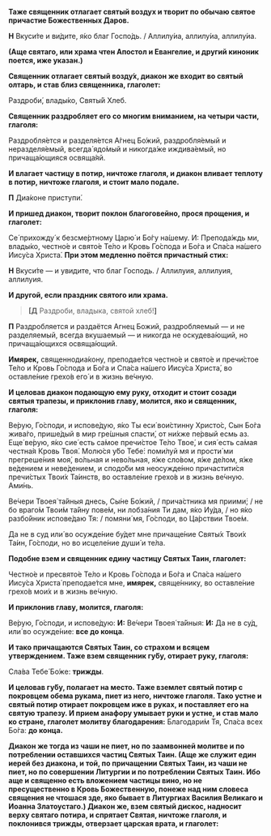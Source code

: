 **Таже священник отлагает святый воздух и творит по обычаю святое причастие Божественных Даров.**

**Н** Вкуси́те и ви́дите, я́ко благ Госпо́дь. / Аллилу́иа, аллилу́иа, аллилу́иа.

**(Аще святаго, или храма чтен Апостол и Евангелие, и другий киноник поется, иже указан.)**

**Священник отлагает святый возду́х, диакон же входит во святый олтарь, и став близ священника, глаголет:**

Раздроби́, влады́ко, Святы́й Хлеб.

**Священник раздробляет его со многим вниманием, на четыри части, глаголя:**

Раздробля́ется и разделя́ется А́гнец Бо́жий, раздробля́емый и неразделя́емый, всегда́ ядо́мый и никогда́же иждива́емый, но причаща́ющияся освяща́яй.

**И влагает частицу в потир, ничтоже глаголя, и диакон вливает теплоту в потир, ничтоже глаголя, и стоит мало подале.**

**П** Диа́коне приступи́.

**И пришед диакон, творит поклон благоговейно, прося прощения, и глаголет:**

Се́ прихожду́ к безсме́ртному Царю́ и Бо́гу на́шему. И: Препода́ждь ми, влады́ко, честно́е и свято́е Те́ло и Кровь Го́спода и Бо́га и Спа́са на́шего Иису́са Христа́.
**При этом медленно поётся причастный стих:**

**Н** Вкуси́те — и увидите, что благ Господь. / Аллилуия, аллилуия, аллилуия.

**И другой, если праздник святого или храма.**

> **[Д** Раздроби, владыка, святой хлеб!**]**

**П** Раздробляется и раздаётся Агнец Божий, раздробляемый — и не разделяемый, всегда вкушаемый — и никогда не оскудева́ющий, но причаща́ющихся освяща́ющий.

**Имярек,** священнодиа́кону, преподае́тся честно́е и свято́е и пречи́стое Те́ло и Кровь Го́спода и Бо́га и Спа́са на́шего Иису́са Христа́, во оставле́ние грехо́в его́ и в жизнь ве́чную.

**И целовав диакон подающую ему руку, отходит и стоит созади святыя трапезы, и приклонив главу, молится, яко и священник, глаголя:**

Ве́рую, Го́споди, и испове́дую, я́ко Ты еси́ вои́стинну Христо́с, Сын Бо́га жива́го, прише́дый в мир гре́шныя спасти́, от ни́хже пе́рвый есмь аз. Еще́ ве́рую, я́ко сие́ есть са́мое пречи́стое Те́ло Твое́, и сия́ есть са́мая честна́я Кровь Твоя́. Молю́ся у́бо Тебе́: поми́луй мя и прости́ ми прегреше́ния моя́, во́льная и нево́льная, я́же сло́вом, я́же де́лом, я́же ве́дением и неве́дением, и сподо́би мя неосужде́нно причастити́ся пречи́стых Твои́х Та́инств, во оставле́ние грехо́в и в жизнь ве́чную. Ами́нь.

Ве́чери Твоея́ та́йныя днесь, Сы́не Бо́жий, / прича́стника мя приими́; / не бо враго́м Твои́м та́йну пове́м, ни лобза́ния Ти дам, я́ко Иу́да, / но я́ко разбо́йник испове́даю Тя: / помяни́ мя, Го́споди, во Ца́рствии Твое́м.

Да не в суд или́ во осужде́ние бу́дет мне причаще́ние Святы́х Твои́х Та́ин, Го́споди, но во исцеле́ние души́ и те́ла.

**Подобне взем и священник едину частицу Святых Таин, глаголет:**

Честно́е и пресвято́е Те́ло и Кровь Го́спода и Бо́га и Спа́са на́шего Иису́са Христа́ преподае́тся мне, **имярек,** свяще́ннику, во оставле́ние грехо́в мои́х и в жизнь ве́чную.

**И приклонив главу, молится, глаголя:**

Ве́рую, Го́споди, и испове́дую: **И:** Ве́чери Твоея́ та́йныя: **И:** Да не в су́д, или́ во осужде́ние: **все до конца**.

**И тако причащаются Святых Таин, со страхом и всяцем утверждением. Таже взем священник гу́бу, отирает руку, глаголя:**

Сла́ва Тебе́ Бо́же: **трижды**.

**И целовав гу́бу, полагает на место. Таже вземлет святый потир с покровцем обема рукама, пиет из него, ничтоже глаголя. Тако устне и святый потир отирает покровцем иже в руках, и поставляет его на святую трапезу. И прием анафору умывает руки и устне, и став мало ко стране, глаголет молитву благодарения:** Благодари́м Тя, Спа́са всех Бо́га: **до конца.**

**Диакон же тогда из чаши не пиет, но по заамвонней молитве и по потреблении оставшихся частиц Святых Таин. (Аще же служит един иерей без диакона, и той, по причащении Святых Таин, из чаши не пиет, но по совершении Литургии и по потреблении Святых Таин. Ибо аще и священно есть вложением частицы вино, но не пресущественно в Кровь Божественную, понеже над ним словеса священия не чтошася зде, яко бывает в Литургиах Василия Великаго и Иоанна Златоустаго.) Диакон же, взем святый дискос, надносит верху святаго потира, и спрятает Святая, ничтоже глаголя, и поклонився трижды, отверзает царская врата, и глаголет:**
